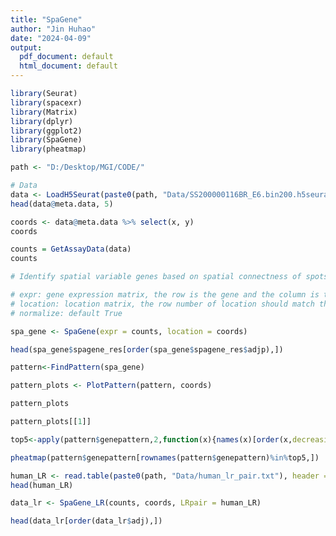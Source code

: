 ```yaml
---
title: "SpaGene"
author: "Jin Huhao"
date: "2024-04-09"
output:
  pdf_document: default
  html_document: default
---
```


```r
library(Seurat)
library(spacexr)
library(Matrix)
library(dplyr)
library(ggplot2)
library(SpaGene)
library(pheatmap)
```

```r
path <- "D:/Desktop/MGI/CODE/"

# Data
data <- LoadH5Seurat(paste0(path, "Data/SS200000116BR_E6.bin200.h5seurat"))
head(data@meta.data, 5)
```
```r
coords <- data@meta.data %>% select(x, y)
coords
```
```r
counts = GetAssayData(data)
counts
```
```r
# Identify spatial variable genes based on spatial connectness of spots with high expression

# expr: gene expression matrix, the row is the gene and the column is the spot/cell
# location: location matrix, the row number of location should match the column number of expr
# normalize: default True

spa_gene <- SpaGene(expr = counts, location = coords)
```

```r
head(spa_gene$spagene_res[order(spa_gene$spagene_res$adjp),])
```

```r
pattern<-FindPattern(spa_gene)
```
```r
pattern_plots <- PlotPattern(pattern, coords)
```

```r
pattern_plots
```


```r
pattern_plots[[1]]
```

```r
top5<-apply(pattern$genepattern,2,function(x){names(x)[order(x,decreasing=T)][1:5]})

pheatmap(pattern$genepattern[rownames(pattern$genepattern)%in%top5,])
```

```r
human_LR <- read.table(paste0(path, "Data/human_lr_pair.txt"), header = TRUE, sep = "\t")
head(human_LR)
```

```r
data_lr <- SpaGene_LR(counts, coords, LRpair = human_LR) 
```

```r
head(data_lr[order(data_lr$adj),])
```









